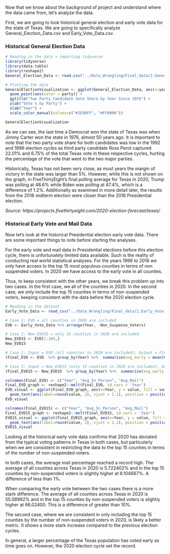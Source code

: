 
Now that we know about the background of project and understand where the data came from, let's analyze the data.

First, we are going to look historical general election and early vote data for the state of Texas. We are going to specifically analyze General_Election_Data.csv and Early_Vote_Data.csv.

### Historical General Election Data

```r
# Reading in the data + importing tidyverse
library(tidyverse)
library(data.table)
library(reshape2)
General_Election_Data <- read.csv("../Data_Wrangling/Final_data/2.General_Election_Data.csv")

# Plotting the data
GeneralElectionVisualization <- ggplot(General_Election_Data, aes(x=year,y=candidatevotes/totalvotes)) +
  geom_point(aes(color = party)) +
  ggtitle("Two Party Candidate Vote Share by Year Since 1976") +
  ylab("Vote % by Party") +
  xlab("Year") + 
  scale_color_manual(values=c("#1E90FF", "#FF0000"))
```

```r
GeneralElectionVisualization
```

As we can see, the last time a Democrat won the state of Texas was when Jimmy Carter won the state in 1976, almost 50 years ago. It is important to note that the two party vote share for both candidates was low in the 1992 and 1996 election cycles as third party candidate Ross Perot captured 22.01% and 6.75% of the total Texas vote in these respective cycles, hurting the percentage of the vote that went to the two major parties.

Historically, Texas has not been very close, as most years the margin of victory in the state was larger than 5%. However, while this is not shown on the graph, in FiveThirtyEight's final polling average for Texas in 2020, Trump was polling at 48.6% while Biden was polling at 47.4%, which is a difference of 1.2%. Additionally as examined in more detail later, the results from the 2018 midterm election were closer than the 2016 Presidential election.

*Source: https://projects.fivethirtyeight.com/2020-election-forecast/texas/*

### Historical Early Vote and Mail Data

Now let's look at the historical Presidential election early vote data. There are some important things to note before starting the analyses.

For the early vote and mail data in Presidential elections before this election cycle, there is unfortunately limited data available. Such is the reality of conducting real world statistical analyses. For the years 1996 to 2016 we only have access to the top 15 most populous counties in terms of non suspended voters. In 2020 we have access to the early vote in all counties.

Thus, to keep consistent with the other years, we break this problem up into two cases. In the first case, we all of the counties in 2020. In the second case, we only include the top 15 counties in terms of non-suspended voters, keeping consistent with the data before the 2020 election cycle.


```r
# Reading in the dataset
Early_Vote_Data <- read_csv("../Data_Wrangling/Final_data/1.Early_Vote_Data.csv")

# Case 1: EVD = all counties in 2020 are included
EVD <- Early_Vote_Data %>% arrange(Year, -Non_Suspense_Voters)

# Case 2: New_EVD15 = only 15 counties in 2020 are included
New_EVD15 <- EVD[1:105,]
New_EVD15
```

```r
# Case 1: Input = EVD (all counties in 2020 are included); Output = Final_EVD
(Final_EVD <- EVD  %>% group_by(Year) %>%  summarise(avg_early = mean(Cumulative_Percent_Early_Vote), avg_mail = mean(Cumulative_By_Mail_Percent)))

# Case 2: Input = New_EVD15 (only 15 counties in 2020 are included); Output = Final_EVD15
(Final_EVD15 <- New_EVD15  %>% group_by(Year) %>%  summarise(avg_early = mean(Cumulative_Percent_Early_Vote), avg_mail = mean(Cumulative_By_Mail_Percent)))
```
```r
colnames(Final_EVD) <- c("Year", "Avg_In_Person", "Avg_Mail")
Final_EVD_graph <- reshape2::melt(Final_EVD, id.vars = 'Year')
EVD_visual <- ggplot(Final_EVD_graph, aes(x=Year, y = value, fill = variable)) + geom_bar(stat = "identity", position= position_dodge()) + scale_x_continuous(breaks = Final_EVD_graph$Year) + labs(title = "Early Vote by Mail and In Person", x = "Year", y = "Cumulative Early Vote %") + scale_fill_discrete(name = "Voting Methods")+
  geom_text(aes(label=round(value, 2), vjust = 1.1), position = position_dodge(3.5), size = 3)
EVD_visual
```
```r
colnames(Final_EVD15) <- c("Year", "Avg_In_Person", "Avg_Mail")
Final_EVD15_graph <- reshape2::melt(Final_EVD15, id.vars = 'Year')
EVD15_visual <- ggplot(Final_EVD15_graph, aes(x=Year, y = value, fill = variable)) + geom_bar(stat = "identity", position= position_dodge()) + scale_x_continuous(breaks = Final_EVD15_graph$Year) + labs(title = "Early Vote by Mail and In Person for the 15 Most Populous Counties", x = "Year", y = "Cumulative Early Vote %") + scale_fill_discrete(name = "Voting Methods")+
  geom_text(aes(label=round(value, 2), vjust = 1.1), position = position_dodge(3.5), size = 3)
EVD15_visual
```

Looking at the historical early vote data confirms that 2020 has deviated from the typical voting patterns in Texas in both cases, but particularly when we are consistent in restricting the data to the top 15 counties in terms of the number of non-suspended voters.

In both cases, the average mail percentage reached a record high. The average of all counties across Texas in 2020 is 5.722402% and in the top 15 counties by non-suspended voters is slightly higher at 6.104667%. A difference of less than 1%.

When comparing the early vote between the two cases there is a more stark difference. The average of all counties across Texas in 2020 is 55.08992% and in the top 15 counties by non-suspended voters is slightly higher at 66.02400. This is a difference of greater than 10%.

The second case, where we are consistent in only including the top 15 counties by the number of non-suspended voters in 2020, is likely a better metric. It shows a more stark increase compared to the previous election cycles.

In general, a larger percentage of the Texas population has voted early as time goes on. However, the 2020 election cycle set the record.









